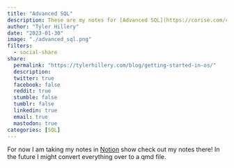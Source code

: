 ```yaml
---
title: "Advanced SQL"
description: These are my notes for [Advanced SQL](https://corise.com/course/advanced-sql) through CoRise. 
author: "Tyler Hillery"
date: "2023-01-30"
image: "./advanced_sql.png"
filters:
  - social-share
share:
  permalink: "https://tylerhillery.com/blog/getting-started-in-os/"
  description:
  twitter: true
  facebook: false
  reddit: true
  stumble: false
  tumblr: false
  linkedin: true
  email: true
  mastodon: true
categories: [SQL]
---
```


For now I am taking my notes in [Notion](https://tylerhillery.notion.site/Advanced-SQL-fd959eac24464e99bb3ad353f3e6f352) show check out my notes there! In the future I might convert everything over to a qmd file. 
